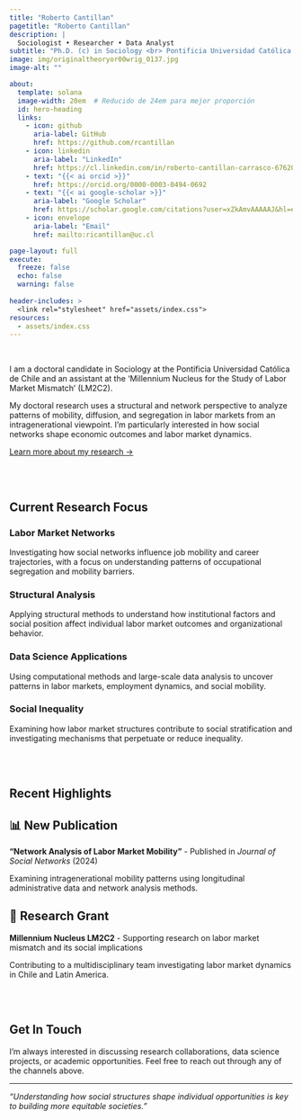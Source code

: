```yaml
---
title: "Roberto Cantillan"
pagetitle: "Roberto Cantillan"
description: |
  Sociologist • Researcher • Data Analyst 
subtitle: "Ph.D. (c) in Sociology <br> Pontificia Universidad Católica de Chile"
image: img/originaltheoryor00wrig_0137.jpg
image-alt: ""

about:
  template: solana
  image-width: 20em  # Reducido de 24em para mejor proporción
  id: hero-heading
  links:
    - icon: github
      aria-label: GitHub
      href: https://github.com/rcantillan
    - icon: linkedin
      aria-label: "LinkedIn"
      href: https://cl.linkedin.com/in/roberto-cantillan-carrasco-67620517b
    - text: "{{< ai orcid >}}"
      href: https://orcid.org/0000-0003-0494-0692
    - text: "{{< ai google-scholar >}}"
      aria-label: "Google Scholar"
      href: https://scholar.google.com/citations?user=xZkAmvAAAAAJ&hl=es
    - icon: envelope
      aria-label: "Email"
      href: mailto:ricantillan@uc.cl

page-layout: full
execute: 
  freeze: false
  echo: false
  warning: false
  
header-includes: >
  <link rel="stylesheet" href="assets/index.css">
resources:
  - assets/index.css
---
```


<br>

::: {#hero-heading}

::: {.lead}
I am a doctoral candidate in Sociology at the Pontificia Universidad Católica de Chile and an assistant at the 'Millennium Nucleus for the Study of Labor Market Mismatch' (LM2C2).
:::

My doctoral research uses a structural and network perspective to analyze patterns of mobility, diffusion, and segregation in labor markets from an intragenerational viewpoint. I'm particularly interested in how social networks shape economic outcomes and labor market dynamics.

[Learn more about my research &rarr;](/about){.btn .btn-primary .mt-3}

:::

<br><br>

## Current Research Focus

::: {.row .g-4}

::: {.col-md-6}
### Labor Market Networks
Investigating how social networks influence job mobility and career trajectories, with a focus on understanding patterns of occupational segregation and mobility barriers.
:::

::: {.col-md-6}
### Structural Analysis
Applying structural methods to understand how institutional factors and social position affect individual labor market outcomes and organizational behavior.
:::

::: {.col-md-6}
### Data Science Applications
Using computational methods and large-scale data analysis to uncover patterns in labor markets, employment dynamics, and social mobility.
:::

::: {.col-md-6}
### Social Inequality
Examining how labor market structures contribute to social stratification and investigating mechanisms that perpetuate or reduce inequality.
:::

:::

<br><br>

## Recent Highlights

::: {.callout-note icon=false}
## 📊 New Publication
**"Network Analysis of Labor Market Mobility"** - Published in *Journal of Social Networks* (2024)

Examining intragenerational mobility patterns using longitudinal administrative data and network analysis methods.
:::

::: {.callout-tip icon=false}
## 🎯 Research Grant
**Millennium Nucleus LM2C2** - Supporting research on labor market mismatch and its social implications

Contributing to a multidisciplinary team investigating labor market dynamics in Chile and Latin America.
:::

<br><br>

## Get In Touch

I'm always interested in discussing research collaborations, data science projects, or academic opportunities. Feel free to reach out through any of the channels above.

---

*"Understanding how social structures shape individual opportunities is key to building more equitable societies."*
